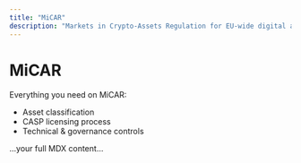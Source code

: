 ```yaml
---
title: "MiCAR"
description: "Markets in Crypto-Assets Regulation for EU-wide digital asset compliance."
---
```


# MiCAR

Everything you need on MiCAR:  
- Asset classification  
- CASP licensing process  
- Technical & governance controls  

…your full MDX content…

